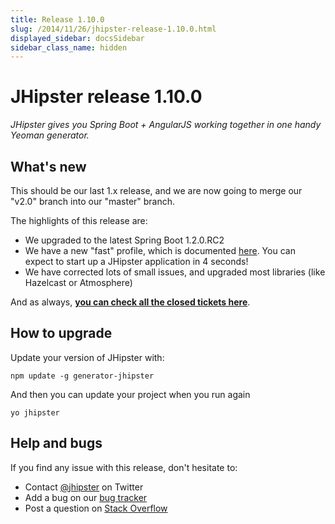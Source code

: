 ```yaml
---
title: Release 1.10.0
slug: /2014/11/26/jhipster-release-1.10.0.html
displayed_sidebar: docsSidebar
sidebar_class_name: hidden
---
```


JHipster release 1.10.0
==================

*JHipster gives you Spring Boot + AngularJS working together in one handy Yeoman generator.*

What's new
----------

This should be our last 1.x release, and we are now going to merge our "v2.0" branch into our "master" branch.

The highlights of this release are:

- We upgraded to the latest Spring Boot 1.2.0.RC2
- We have a new "fast" profile, which is documented [here](/profiles/). You can expect to start up a JHipster application in 4 seconds!
- We have corrected lots of small issues, and upgraded most libraries (like Hazelcast or Atmosphere)


And as always, __[you can check all the closed tickets here](https://github.com/jhipster/generator-jhipster/issues?q=milestone%3A1.10.0+is%3Aclosed)__.

How to upgrade
------------

Update your version of JHipster with:

```
npm update -g generator-jhipster
```

And then you can update your project when you run again

```
yo jhipster
```

Help and bugs
--------------

If you find any issue with this release, don't hesitate to:

- Contact [@jhipster](https://twitter.com/jhipster) on Twitter
- Add a bug on our [bug tracker](https://github.com/jhipster/generator-jhipster/issues?state=open)
- Post a question on [Stack Overflow](http://stackoverflow.com/tags/jhipster/info)
